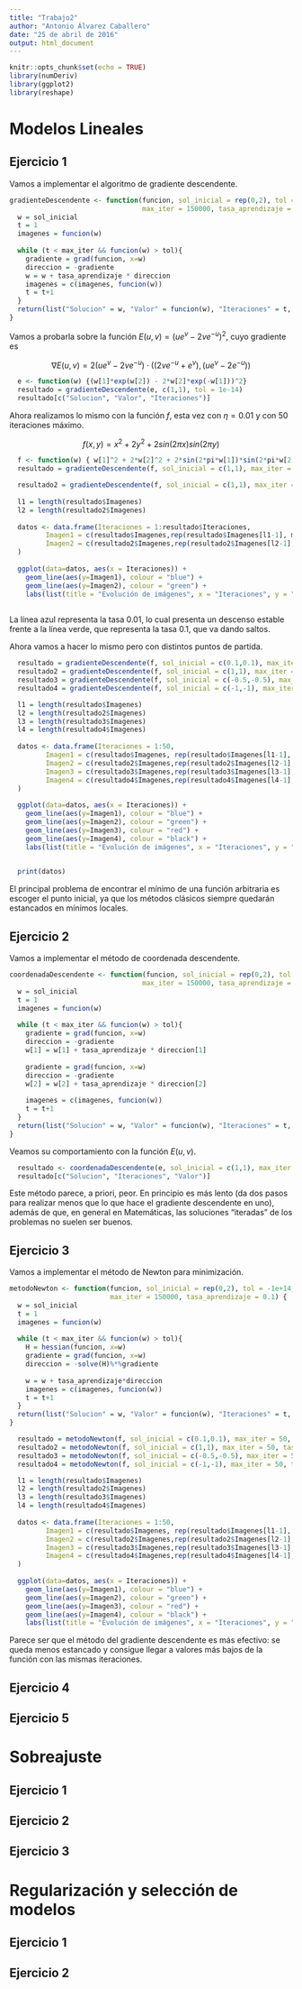 ```yaml
---
title: "Trabajo2"
author: "Antonio Álvarez Caballero"
date: "25 de abril de 2016"
output: html_document
---
```


```r
knitr::opts_chunk$set(echo = TRUE)
library(numDeriv)
library(ggplot2)
library(reshape)
```

# Modelos Lineales

## Ejercicio 1

Vamos a implementar el algoritmo de gradiente descendente.

```r
gradienteDescendente <- function(funcion, sol_inicial = rep(0,2), tol = -1e+14, 
                                 max_iter = 150000, tasa_aprendizaje = 0.1) {
  w = sol_inicial
  t = 1
  imagenes = funcion(w)
  
  while (t < max_iter && funcion(w) > tol){
    gradiente = grad(funcion, x=w)
    direccion = -gradiente
    w = w + tasa_aprendizaje * direccion
    imagenes = c(imagenes, funcion(w))
    t = t+1
  }
  return(list("Solucion" = w, "Valor" = funcion(w), "Iteraciones" = t, "Imagenes" = imagenes))
}
```

Vamos a probarla sobre la función $E(u,v)=(ue^v -2ve^{-u})^2$, cuyo gradiente es 

$$\nabla E(u,v) = 2 \left(u e^{v} - 2 v e^{- u}\right) \cdot \left(  \left(2 v e^{- u} +  e^{v}\right) , \left(u e^{v} - 2 e^{- u}\right) \right)$$

```r
  e <- function(w) {(w[1]*exp(w[2]) - 2*w[2]*exp(-w[1]))^2}
  resultado = gradienteDescendente(e, c(1,1), tol = 1e-14)
  resultado[c("Solucion", "Valor", "Iteraciones")]
```

Ahora realizamos lo mismo con la función $f$, esta vez con $\eta = 0.01$ y con 50 iteraciones máximo.

$$f(x,y) = x^2 + 2y^2 + 2sin(2 \pi x) sin(2 \pi y)$$

```r
  f <- function(w) { w[1]^2 + 2*w[2]^2 + 2*sin(2*pi*w[1])*sin(2*pi*w[2]) }
  resultado = gradienteDescendente(f, sol_inicial = c(1,1), max_iter = 50, tasa_aprendizaje = 0.01)

  resultado2 = gradienteDescendente(f, sol_inicial = c(1,1), max_iter = 50, tasa_aprendizaje = 0.1)
  
  l1 = length(resultado$Imagenes)
  l2 = length(resultado2$Imagenes)
  
  datos <- data.frame(Iteraciones = 1:resultado$Iteraciones,
         Imagen1 = c(resultado$Imagenes,rep(resultado$Imagenes[l1-1], max(50 - l1,0)) ),
         Imagen2 = c(resultado2$Imagenes,rep(resultado2$Imagenes[l2-1], max(50 - l2,0)) )
  )
  
  ggplot(data=datos, aes(x = Iteraciones)) +
    geom_line(aes(y=Imagen1), colour = "blue") + 
    geom_line(aes(y=Imagen2), colour = "green") +
    labs(list(title = "Evolución de imágenes", x = "Iteraciones", y = "Imagen"))
    


```

La línea azul representa la tasa $0.01$, lo cual presenta un descenso estable frente a la línea verde, que representa la tasa $0.1$, que va dando saltos.

Ahora vamos a hacer lo mismo pero con distintos puntos de partida.

```r
  resultado = gradienteDescendente(f, sol_inicial = c(0.1,0.1), max_iter = 50, tasa_aprendizaje = 0.01)
  resultado2 = gradienteDescendente(f, sol_inicial = c(1,1), max_iter = 50, tasa_aprendizaje = 0.01)
  resultado3 = gradienteDescendente(f, sol_inicial = c(-0.5,-0.5), max_iter = 50, tasa_aprendizaje = 0.01)
  resultado4 = gradienteDescendente(f, sol_inicial = c(-1,-1), max_iter = 50, tasa_aprendizaje = 0.01)

  l1 = length(resultado$Imagenes)
  l2 = length(resultado2$Imagenes)
  l3 = length(resultado3$Imagenes)
  l4 = length(resultado4$Imagenes)
  
  datos <- data.frame(Iteraciones = 1:50,
         Imagen1 = c(resultado$Imagenes, rep(resultado$Imagenes[l1-1],  max(50 - l1,0)) ),
         Imagen2 = c(resultado2$Imagenes,rep(resultado2$Imagenes[l2-1], max(50 - l2,0)) ),
         Imagen3 = c(resultado3$Imagenes,rep(resultado3$Imagenes[l3-1], max(50 - l3,0)) ),
         Imagen4 = c(resultado4$Imagenes,rep(resultado4$Imagenes[l4-1], max(50 - l4,0)) )
  )
  
  ggplot(data=datos, aes(x = Iteraciones)) +
    geom_line(aes(y=Imagen1), colour = "blue") + 
    geom_line(aes(y=Imagen2), colour = "green") +
    geom_line(aes(y=Imagen3), colour = "red") + 
    geom_line(aes(y=Imagen4), colour = "black") +
    labs(list(title = "Evolución de imágenes", x = "Iteraciones", y = "Imagen")) 
  
```

```r
  print(datos)
```

El principal problema de encontrar el mínimo de una función arbitraria es escoger el punto inicial, ya que los métodos clásicos siempre quedarán estancados en mínimos locales.

## Ejercicio 2

Vamos a implementar el método de coordenada descendente. 

```r
coordenadaDescendente <- function(funcion, sol_inicial = rep(0,2), tol = -1e+14, 
                                 max_iter = 150000, tasa_aprendizaje = 0.1) {
  w = sol_inicial
  t = 1
  imagenes = funcion(w)
  
  while (t < max_iter && funcion(w) > tol){
    gradiente = grad(funcion, x=w)
    direccion = -gradiente
    w[1] = w[1] + tasa_aprendizaje * direccion[1]
    
    gradiente = grad(funcion, x=w)
    direccion = -gradiente
    w[2] = w[2] + tasa_aprendizaje * direccion[2]
    
    imagenes = c(imagenes, funcion(w))
    t = t+1
  }
  return(list("Solucion" = w, "Valor" = funcion(w), "Iteraciones" = t, "Imagenes" = imagenes))
}
```

Veamos su comportamiento con la función $E(u,v)$.

```r
  resultado <- coordenadaDescendente(e, sol_inicial = c(1,1), max_iter = 15, tasa_aprendizaje = 0.1)
  resultado[c("Solucion", "Iteraciones", "Valor")]
```

Este método parece, a priori, peor. En principio es más lento (da dos pasos para realizar menos que lo que hace el gradiente descendente en uno), además de que, en general en Matemáticas, las soluciones "iteradas" de los problemas no suelen ser buenos.

## Ejercicio 3

Vamos a implementar el método de Newton para minimización.

```r
metodoNewton <- function(funcion, sol_inicial = rep(0,2), tol = -1e+14,
                         max_iter = 150000, tasa_aprendizaje = 0.1) {
  w = sol_inicial
  t = 1
  imagenes = funcion(w)
  
  while (t < max_iter && funcion(w) > tol){
    H = hessian(funcion, x=w)
    gradiente = grad(funcion, x=w)
    direccion = -solve(H)%*%gradiente
    
    w = w + tasa_aprendizaje*direccion
    imagenes = c(imagenes, funcion(w))
    t = t+1
  }
  return(list("Solucion" = w, "Valor" = funcion(w), "Iteraciones" = t, "Imagenes" = imagenes))
}
```

```r
  resultado = metodoNewton(f, sol_inicial = c(0.1,0.1), max_iter = 50, tasa_aprendizaje = 0.01)
  resultado2 = metodoNewton(f, sol_inicial = c(1,1), max_iter = 50, tasa_aprendizaje = 0.01)
  resultado3 = metodoNewton(f, sol_inicial = c(-0.5,-0.5), max_iter = 50, tasa_aprendizaje = 0.01)
  resultado4 = metodoNewton(f, sol_inicial = c(-1,-1), max_iter = 50, tasa_aprendizaje = 0.01)

  l1 = length(resultado$Imagenes)
  l2 = length(resultado2$Imagenes)
  l3 = length(resultado3$Imagenes)
  l4 = length(resultado4$Imagenes)
  
  datos <- data.frame(Iteraciones = 1:50,
         Imagen1 = c(resultado$Imagenes, rep(resultado$Imagenes[l1-1],  max(50 - l1,0)) ),
         Imagen2 = c(resultado2$Imagenes,rep(resultado2$Imagenes[l2-1], max(50 - l2,0)) ),
         Imagen3 = c(resultado3$Imagenes,rep(resultado3$Imagenes[l3-1], max(50 - l3,0)) ),
         Imagen4 = c(resultado4$Imagenes,rep(resultado4$Imagenes[l4-1], max(50 - l4,0)) )
  )
  
  ggplot(data=datos, aes(x = Iteraciones)) +
    geom_line(aes(y=Imagen1), colour = "blue") + 
    geom_line(aes(y=Imagen2), colour = "green") +
    geom_line(aes(y=Imagen3), colour = "red") + 
    geom_line(aes(y=Imagen4), colour = "black") +
    labs(list(title = "Evolución de imágenes", x = "Iteraciones", y = "Imagen")) 
```

Parece ser que el método del gradiente descendente es más efectivo: se queda menos estancado y consigue llegar a valores más bajos de la función con las mismas iteraciones.

## Ejercicio 4

## Ejercicio 5

# Sobreajuste

## Ejercicio 1

## Ejercicio 2

## Ejercicio 3

# Regularización y selección de modelos

## Ejercicio 1

## Ejercicio 2